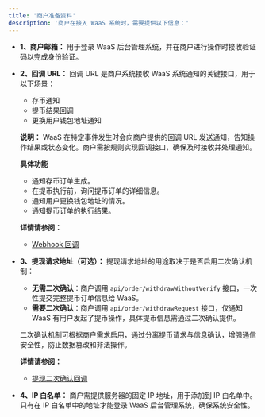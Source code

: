 ```yaml
---
title: '商户准备资料'
description: '商户在接入 WaaS 系统时，需要提供以下信息：'
---
```


- **1、商户邮箱：**
  用于登录 WaaS 后台管理系统，并在商户进行操作时接收验证码以完成身份验证。

- **2、回调 URL：**
  回调 URL 是商户系统接收 WaaS 系统通知的关键接口，用于以下场景：
  - 存币通知
  - 提币结果回调
  - 更换用户钱包地址通知

  **说明：**
  WaaS 在特定事件发生时会向商户提供的回调 URL 发送通知，告知操作结果或状态变化。商户需按规则实现回调接口，确保及时接收并处理通知。

  **具体功能**
  - 通知存币订单生成。
  - 在提币执行前，询问提币订单的详细信息。
  - 通知用户更换钱包地址的情况。
  - 通知提币订单的执行结果。

  **详情请参阅：**
  - [Webhook 回调](/api-reference/webhook/webhook-callback)

- **3、提现请求地址（可选）：**
  提现请求地址的用途取决于是否启用二次确认机制：
  - **无需二次确认**：商户调用 `api/order/withdrawWithoutVerify` 接口，一次性提交完整提币订单信息给 WaaS。
  - **需要二次确认**：商户调用 `api/order/withdrawRequest` 接口，仅通知 WaaS 有用户发起了提币操作，具体提币信息需通过二次确认提供。

  二次确认机制可根据商户需求启用，通过分离提币请求与信息确认，增强通信安全性，防止数据篡改和非法操作。

  **详情请参阅：**
  - [提现二次确认回调](/api-reference/webhook/withdraw-confirmation-callback)

- **4、IP 白名单：**
  商户需提供服务器的固定 IP 地址，用于添加到 IP 白名单中。只有在 IP 白名单中的地址才能登录 WaaS 后台管理系统，确保系统安全性。